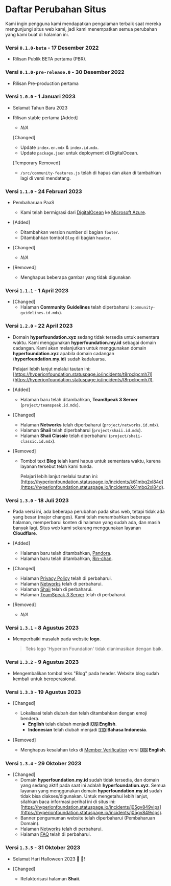 # Daftar Perubahan Situs
Kami ingin pengguna kami mendapatkan pengalaman terbaik saat mereka mengunjungi situs web kami, jadi kami menempatkan semua perubahan yang kami buat di halaman ini.

### Versi `0.1.0-beta` - 17 Desember 2022
- Rilisan Publik BETA pertama (PBR).

### Versi `0.1.0-pre-release.0` - 30 Desember 2022
- Rilisan Pre-production pertama

### Versi `1.0.0` - 1 Januari 2023
- Selamat Tahun Baru 2023
- Rilisan stable pertama
    [Added]
    - *N/A*

    [Changed]
    - Update `index.en.mdx` & `index.id.mdx`.
    - Update `package.json` untuk deployment di DigitalOcean.

    [Temporary Removed]
    - `/src/community-features.js` telah di hapus dan akan di tambahkan lagi di versi mendatang.

### Versi `1.1.0` - 24 Februari 2023
- Pembaharuan PaaS
    - Kami telah bermigrasi dari [DigitalOcean](https://www.digitalocean.com) ke [Microsoft Azure](https://azure.microsoft.com).
- [Added]
    - Ditambahkan version number di bagian `footer`.
    - Ditambahkan tombol `Blog` di bagian `header`.

- [Changed]
    - *N/A*

- [Removed]
    - Menghapus beberapa gambar yang tidak digunakan

### Versi `1.1.1` - 1 April 2023
- [Changed]
    - Halaman **Community Guidelines** telah diperbaharui (`community-guidelines.id.mdx`).

### Versi `1.2.0` - 22 April 2023
- Domain **hyperfoundation.xyz** sedang tidak tersedia untuk sementara waktu. Kami menggunakan **hyperfoundation.my.id** sebagai domain cadangan.
Kami akan melanjutkan untuk menggunakan domain **hyperfoundation.xyz** apabila domain cadangan (**hyperfoundation.my.id**) sudah kadaluarsa.

    Pelajari lebih lanjut melalui tautan ini: [https://hyperionfoundation.statuspage.io/incidents/t8rpclpcmh7l](https://hyperionfoundation.statuspage.io/incidents/t8rpclpcmh7l).

- [Added]
    - Halaman baru telah ditambahkan, **TeamSpeak 3 Server** (`project/teamspeak.id.mdx`).

- [Changed]
    - Halaman **Networks** telah diperbaharui (`project/networks.id.mdx`).
    - Halaman **Shaii** telah diperbaharui (`project/shaii.id.mdx`).
    - Halaman **Shaii Classic** telah diperbaharui (`project/shaii-classic.id.mdx`).

- [Removed]
    - Tombol text **Blog** telah kami hapus untuk sementara waktu, karena layanan tersebut telah kami tunda.

        Pelajari lebih lanjut melalui tautan ini: [https://hyperionfoundation.statuspage.io/incidents/k61mbq2xl84d](https://hyperionfoundation.statuspage.io/incidents/k61mbq2xl84d).

### Versi `1.3.0` - 18 Juli 2023
- Pada versi ini, ada beberapa perubahan pada situs web, tetapi tidak ada yang besar (major changes). Kami telah menambahkan beberapa halaman, memperbarui konten di halaman yang sudah ada, dan masih banyak lagi.
Situs web kami sekarang menggunakan layanan **Cloudflare**.

- [Added]
    - Halaman baru telah ditambahkan, [Pandora](/project/pandora).
    - Halaman baru telah ditambahkan, [Rin-chan](/project/rin-chan).

- [Changed]
    - Halaman [Privacy Policy](privacy-policy) telah di perbaharui.
    - Halaman [Networks](/information/networks) telah di perbaharui.
    - Halaman [Shaii](/project/shaii) telah di perbaharui.
    - Halaman [TeamSpeak 3 Server](/project/teamspeak) telah di perbaharui.

- [Removed]
    - *N/A*

### Versi `1.3.1` - 8 Agustus 2023
- Memperbaiki masalah pada website **logo**.
  > Teks logo 'Hyperion Foundation' tidak dianimasikan dengan baik.

### Versi `1.3.2` - 9 Agustus 2023
- Mengembalikan tombol teks "Blog" pada header. Website blog sudah kembali untuk beroperasional.

### Versi `1.3.3` - 19 Agustus 2023
- [Changed]
    - Lokalisasi telah diubah dan telah ditambahkan dengan emoji bendera.
        - **English** telah diubah menjadi **🇺🇸 English**.
        - **Indonesian** telah diubah menjadi **🇮🇩 Bahasa Indonesia**.

- [Removed]
    - Menghapus kesalahan teks di [Member Verification](/project/member-verification) versi **🇺🇸 English**.

### Versi `1.3.4` - 29 Oktober 2023
- [Changed]
    - Domain **hyperfoundation.my.id** sudah tidak tersedia, dan domain yang sedang aktif pada saat ini adalah **hyperfoundation.xyz**.
    Semua layanan yang menggunakan domain **hyperfoundation.my.id** sudah tidak bisa diakses/digunakan. Untuk mengetahui lebih lanjut, silahkan baca informasi perihal ini di situs ini: [https://hyperionfoundation.statuspage.io/incidents/j05gv849vlps](https://hyperionfoundation.statuspage.io/incidents/j05gv849vlps).
    - Banner pengumuman website telah diperbaharui (Pembaharuan Domain).
    - Halaman [Networks](/information/networks) telah di perbaharui.
    - Halaman [FAQ](/information/frequently-asked-questions) telah di perbaharui.

### Versi `1.3.5` - 31 Oktober 2023
- Selamat Hari Halloween 2023 🎃 🎉!

- [Changed]
    - Refaktorisasi halaman **Shaii**.